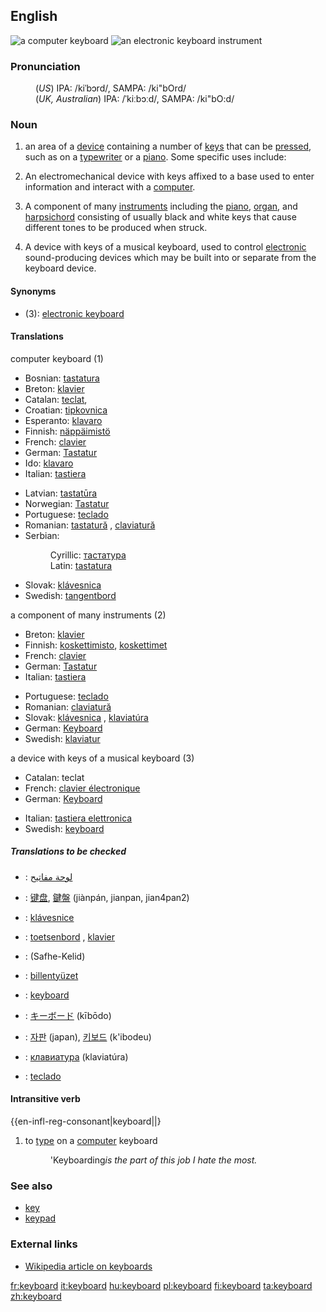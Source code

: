 {{wikipedia}}
==English==
[[Image:Swedish keyboard 20050614.jpg|thumb|a computer keyboard]]
[[Image:YamahaKeyboard.jpg|thumb|an electronic keyboard instrument]]
===Pronunciation===
:(''US'') IPA: /kiˈbɔrd/, SAMPA: /ki"bOrd/
:(''UK, Australian'') IPA: /ˈkiːbɔːd/, SAMPA: /ki"bO:d/

===Noun===
{{en-noun|keyboard|keyboards}}
# an area of a [[device]] containing a number of [[key]]s that can be [[press]]ed, such as on a [[typewriter]] or a [[piano]].  Some specific uses include:
# {{computing}} An electromechanical device with keys affixed to a base used to enter information and interact with a [[computer]].
# {{music}} A component of many [[instruments]] including the [[piano]], [[organ]], and [[harpsichord]] consisting of usually black and white keys that cause different tones to be produced when struck.
# {{music}} A device with keys of a musical keyboard, used to control [[electronic]] sound-producing devices which may be built into or separate from the keyboard device.

====Synonyms====
*(3): [[electronic keyboard]]

====Translations====
;computer keyboard (1)
{{top}}
*Bosnian: [[tastatura#Bosnian|tastatura]] {{f}}
*Breton: [[klavier#Breton|klavier]]  {{m}}
*Catalan: [[teclat]], {{m}}
*Croatian: [[tipkovnica]] {{f}}
*Esperanto: [[klavaro]]
*Finnish: [[näppäimistö]]
*French: [[clavier]] {{m}}
*German: [[Tastatur]] {{f}}
*Ido: [[klavaro]]
*Italian: [[tastiera]] {{f}}
{{mid}}
*Latvian: [[tastatūra]]
*Norwegian: [[Tastatur]] {{n}}
*Portuguese: [[teclado]] {{m}}
*Romanian: [[tastatură]] {{f}}, [[claviatură]] {{f}}
*Serbian:
*:Cyrillic: [[тастатура#Serbian|тастатура]] {{f}}
*:Latin: [[tastatura#Serbian|tastatura]] {{f}}
*Slovak: [[klávesnica]]  {{f}}
*Swedish: [[tangentbord]] {{n}}
{{bottom}}

;a component of many instruments (2)
{{top}}
*Breton: [[klavier#Breton|klavier]]  {{m}} 
*Finnish: [[koskettimisto]], [[koskettimet]]
*French: [[clavier]] {{m}}
*German: [[Tastatur]] {{f}}
*Italian: [[tastiera]] {{f}}
{{mid}}
*Portuguese: [[teclado]] {{m}}
*Romanian: [[claviatură]] {{f}}
*Slovak: [[klávesnica]]  {{f}}, [[klaviatúra]] {{f}}
*German: [[Keyboard]] {{n}}
*Swedish: [[klaviatur]] {{n}}
{{bottom}}

;a device with keys of a musical keyboard (3)
{{top}}
*Catalan: teclat
*French: [[clavier électronique]]
*German: [[Keyboard]] {{n}}
{{mid}}
*Italian: [[tastiera elettronica]]
*Swedish: [[keyboard#Swedish|keyboard]] {{n}}
{{bottom}}

=====Translations to be checked=====
{{checktrans}}
*{{ttbc|Arabic}}: [[لوحة مفاتيح]]
*{{ttbc|Chinese}}: [[键盘]], [[鍵盤]] (jiànpán, jianpan, jian4pan2)
*{{ttbc|Czech}}:  [[klávesnice]]  {{f}}
*{{ttbc|Dutch}}: [[toetsenbord]] {{n}}, [[klavier]] {{n}}
*{{ttbc|Farsi}}: {{FAchar|[[صفحه کلید]]}} (Safhe-Kelid)
*{{ttbc|Hungarian}}: [[billentyüzet]]
*{{ttbc|Indonesian}}: [[keyboard#Indonesian|keyboard]]
*{{ttbc|Japanese}}: [[キーボード]] (kībōdo)
*{{ttbc|Korean}}: [[자판]] (japan), [[키보드]] (k'ibodeu)
*{{ttbc|Russian}}: [[клавиатура]] (klaviat&uacute;ra) {{f}}
*{{ttbc|Spanish}}: [[teclado]] {{m}}

====Intransitive verb====
{{en-infl-reg-consonant|keyboard||}
# to [[type]] on a [[computer]] keyboard
#: '' '''Keyboarding'' is the part of this job I hate the most.''

===See also===
*[[key]]
*[[keypad]]

===External links===
*[http://en.wikipedia.org/wiki/Keyboard Wikipedia article on keyboards]

[[fr:keyboard]]
[[it:keyboard]]
[[hu:keyboard]]
[[pl:keyboard]]
[[fi:keyboard]]
[[ta:keyboard]]
[[zh:keyboard]]